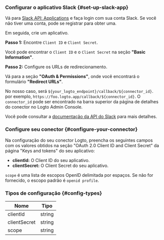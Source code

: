 ### Configurar o aplicativo Slack \{#set-up-slack-app}

Vá para [Slack API: Applications](https://api.slack.com/apps) e faça login com sua conta Slack. Se você não tiver uma conta, pode se registrar para obter uma.

Em seguida, crie um aplicativo.

**Passo 1:** Encontre `Client ID` e `Client Secret`.

Você pode encontrar o `Client ID` e o `Client Secret` na seção **"Basic Information"**.

**Passo 2:** Configure os URLs de redirecionamento.

Vá para a seção **"OAuth & Permissions"**, onde você encontrará o formulário **"Redirect URLs"**.

No nosso caso, será `${your_logto_endpoint}/callback/${connector_id}`. por exemplo, `https://foo.logto.app/callback/${connector_id}`. O `connector_id` pode ser encontrado na barra superior da página de detalhes do conector no Logto Admin Console.

Você pode consultar a [documentação da API do Slack](https://api.slack.com/authentication/sign-in-with-slack) para mais detalhes.

### Configure seu conector \{#configure-your-connector}

Na configuração do seu conector Logto, preencha os seguintes campos com os valores obtidos na seção "OAuth 2.0 Client ID and Client Secret" da página "Keys and tokens" do seu aplicativo:

- **clientId:** O Client ID do seu aplicativo.
- **clientSecret:** O Client Secret do seu aplicativo.

`scope` é uma lista de escopos OpenID delimitada por espaços. Se não for fornecido, o escopo padrão é `openid profile`.

### Tipos de configuração \{#config-types}

| Nome         | Tipo   |
| ------------ | ------ |
| clientId     | string |
| clientSecret | string |
| scope        | string |
